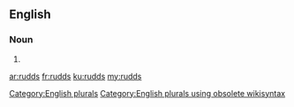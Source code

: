==English==

===Noun===
{{head|en}}

# {{plural of|rudd}}

[[Category:English plurals]][[Category:English plurals using obsolete wikisyntax]]

[[ar:rudds]]
[[fr:rudds]]
[[ku:rudds]]
[[my:rudds]]